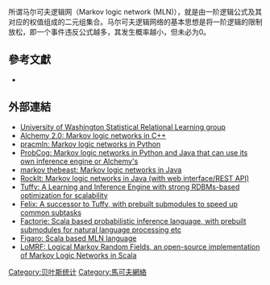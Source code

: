 {{copyedit|time=2009-11-26T03:56:41+00:00}}

所谓马尔可夫逻辑网（Markov logic network (MLN)），就是由一阶逻辑公式及其对应的权值组成的二元组集合。马尔可夫逻辑网络的基本思想是将一阶逻辑的限制放松，即一个事件违反公式越多，其发生概率越小，但未必为0。

== 參考文獻 ==
{{Reflist}}
{{ReflistH}}
* {{cite journal |first1 = Matthew |last1 = Richardson |first2 = Pedro |last2 = Domingos |title = Markov Logic Networks |journal = Machine Learning |volume = 62 |issue = 1-2 |pages = 107–136 |year = 2006 |doi = 10.1007/s10994-006-5833-1 |url = http://www.cs.washington.edu/homes/pedrod/papers/mlj05.pdf |format = PDF |access-date = 2016-06-06 |archive-date = 2012-02-05 |archive-url = https://web.archive.org/web/20120205201920/http://www.cs.washington.edu/homes/pedrod/papers/mlj05.pdf |dead-url = no }}
{{ReflistF}}

== 外部連結 ==
* [https://web.archive.org/web/20101011211905/http://ai.cs.washington.edu/projects/statistical-relational-learning University of Washington Statistical Relational Learning group]
* [http://alchemy.cs.washington.edu/ Alchemy 2.0: Markov logic networks in C++] {{Wayback|url=http://alchemy.cs.washington.edu/ |date=20080616111428 }}
* [http://www.pracmln.org pracmln: Markov logic networks in Python] {{Wayback|url=http://www.pracmln.org/ |date=20200131231408 }}
* [http://ias.cs.tum.edu/probcog-wiki ProbCog: Markov logic networks in Python and Java that can use its own inference engine or Alchemy's]{{Dead link}}
* [https://web.archive.org/web/20080820073634/http://thebeast.googlecode.com/ markov thebeast: Markov logic networks in Java]
* [https://code.google.com/p/rockit/ RockIt: Markov logic networks in Java (with web interface/REST API)] {{Wayback|url=https://code.google.com/p/rockit/ |date=20160608093107 }}
* [http://research.cs.wisc.edu/hazy/tuffy Tuffy: A Learning and Inference Engine with strong RDBMs-based optimization for scalability] {{Wayback|url=http://research.cs.wisc.edu/hazy/tuffy |date=20120624070431 }}
* [http://i.stanford.edu/hazy/felix/doc/ Felix: A successor to Tuffy, with prebuilt submodules to speed up common subtasks] {{Wayback|url=http://i.stanford.edu/hazy/felix/doc/ |date=20201001002759 }}
* [http://factorie.cs.umass.edu/usersguide/UsersGuide030Overview.html Factorie: Scala based probabilistic inference language, with prebuilt submodules for natural language processing etc] {{Wayback|url=http://factorie.cs.umass.edu/usersguide/UsersGuide030Overview.html |date=20200224015146 }}
* [https://www.cra.com/commercial-solutions/probabilistic-modeling-services.asp Figaro: Scala based MLN language] {{Wayback|url=https://www.cra.com/commercial-solutions/probabilistic-modeling-services.asp |date=20150319160904 }}
* [https://github.com/anskarl/LoMRF LoMRF: Logical Markov Random Fields, an open-source implementation of Markov Logic Networks in Scala] {{Wayback|url=https://github.com/anskarl/LoMRF |date=20220203182223 }}

[[Category:贝叶斯统计|Category:贝叶斯统计]]
[[Category:馬可夫網絡|Category:馬可夫網絡]]
